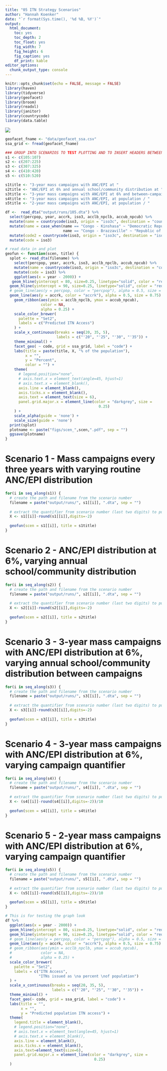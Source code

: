 ```yaml
---
title: "05 ITN Strategy Scenarios"
author: "Hannah Koenker"
date: "`r format(Sys.time(), '%d %B, %Y')`"
output:
  html_document:
    toc: yes
    toc_depth: 2
    toc_float: yes
    fig_width: 7
    fig_height: 6
    fig_caption: yes
    df_print: kable
editor_options:
  chunk_output_type: console
---
```


```r
knitr::opts_chunk$set(echo = FALSE, message = FALSE)
library(haven)
library(tidyverse)
library(geofacet)
library(broom)
library(readxl)
library(janitor)
library(countrycode)
library(data.table)
```

![](images/TH_logo.jpg){width=1.0"}

```r
geofacet_fname <- "data/geofacet_ssa.csv"
ssa_grid <- fread(geofacet_fname)
```

```r

### GROUP INTO SCENARIOS TO TEST PLOTTING AND TO INSERT HEADERS BETWEEN SECTIONS 
s1 <- c(105:107)
s2 <- c(207:225)
s3 <- c(307:325)
s4 <- c(410:420)
s5 <- c(510:520)

s1title <- "3-year mass campaigns with ANC/EPI at "
s2title <- "ANC/EPI at 6% and annual school/community distribution at "
s3title <- "3-year mass campaigns with ANC/EPI at 6% and between-campaign school/community distribution at "
s4title <- "3-year mass campaigns with ANC/EPI, at population / "
s5title <- "2-year mass campaigns with ANC/EPI, at population / "
```

```r
df <-  read_dta("output/runs/105.dta") %>%
  select(percpop, year, accrk, iso3, acclb_npclb, accub_npcub) %>%
  mutate(name = countrycode(iso3, origin = "iso3c", destination = "country.name")) %>%
  mutate(name = case_when(name == "Congo - Kinshasa" ~ "Democratic Republic of Congo",
                          name == "Congo - Brazzaville" ~ "Republic of Congo")) %>%
  mutate(code2 = countrycode(iso3, origin = "iso3c", destination = "iso2c")) %>%
  mutate(code = iso3)
```

```r
# read data in and plot
geofun <- function(scen, title) {
  splot <- read_dta(filename) %>%
    select(percpop, year, accrk, iso3, acclb_npclb, accub_npcub) %>%
    mutate(name = countrycode(iso3, origin = "iso3c", destination = "country.name")) %>%
    mutate(code = iso3) %>%
    ggplot(aes(x = year - 2000)) +
   geom_hline(yintercept = 80, size=0.25, linetype="solid", color = "red", alpha = 0.5) +
  geom_hline(yintercept = 90, size=0.25, linetype="solid", color = "red", alpha = 0.5) +
  # geom_line(aes(y = percpop, color = "percpop"), alpha = 0.5, size = 0.75) +
  geom_line(aes(y = accrk, color = "accrk"), alpha = 0.5, size = 0.75) +
    geom_ribbon(aes(ymin = acclb_npclb, ymax = accub_npcub),
                color = NA,
                alpha = 0.25) +
    scale_color_brewer(
      palette = "Set2",
      labels = c("Predicted ITN Access")
    ) +
    scale_x_continuous(breaks = seq(20, 35, 5),
                       labels = c("'20", "'25", "'30", "'35")) +
    theme_minimal() +
    facet_geo( ~ code, grid = ssa_grid, label = "code") +
    labs(title = paste(title, X, "% of the population"),
         x = "",
         y = "Percent",
         color = "") +
    theme(
      # legend.position="none",
      # axis.text.x = element_text(angle=45, hjust=1)
      # axis.text.x = element_blank(),
      axis.line = element_blank(),
      axis.ticks.x = element_blank(),
      axis.text = element_text(size = 6),
      panel.grid.major.x = element_line(color = "darkgrey", size =
                                          0.25)
    ) +
    scale_alpha(guide = 'none') +
    scale_size(guide = 'none')
  print(splot)
  plotname <- paste("figs/scen_",scen,".pdf", sep = "")
  ggsave(plotname)
}
```

# Scenario 1 - Mass campaigns every three years with varying routine ANC/EPI distribution

```r
for(i in seq_along(s1)) {
  # create the path and filename from the scenario number
  filename = paste("output/runs/", s1[[i]], ".dta", sep = "")
  
  # extract the quantifier from scenario number (last two digits) to put into the titles
  X <- s1[[i]]-round(s1[[i]],digits=-2)
  
  geofun(scen = s1[[i]], title = s1title)
}
```

# Scenario 2 - ANC/EPI distribution at 6%, varying annual school/community distribution

```r
for(i in seq_along(s2)) {
  # create the path and filename from the scenario number
  filename = paste("output/runs/", s2[[i]], ".dta", sep = "")
  
  # extract the quantifier from scenario number (last two digits) to put into the titles
  X <- s2[[i]]-round(s2[[i]],digits=-2)
  
  geofun(scen = s2[[i]], title = s2title)
}
```

# Scenario 3 - 3-year mass campaigns with ANC/EPI distribution at 6%, varying annual school/community distribution between campaigns

```r
for(i in seq_along(s3)) {
  # create the path and filename from the scenario number
  filename = paste("output/runs/", s3[[i]], ".dta", sep = "")
  
  # extract the quantifier from scenario number (last two digits) to put into the titles
  X <- s3[[i]]-round(s3[[i]],digits=-2)
  
  geofun(scen = s3[[i]], title = s3title)
}
```

# Scenario 4 - 3-year mass campaigns with ANC/EPI distribution at 6%, varying campaign quantifier

```r
for(i in seq_along(s4)) {
  # create the path and filename from the scenario number
  filename = paste("output/runs/", s4[[i]], ".dta", sep = "")
  
  # extract the quantifier from scenario number (last two digits) to put into the titles
  X <- (s4[[i]]-round(s4[[i]],digits=-2))/10
  
  geofun(scen = s4[[i]], title = s4title)
}
```

# Scenario 5 - 2-year mass campaigns with ANC/EPI distribution at 6%, varying campaign quantifier

```r
for(i in seq_along(s5)) {
  # create the path and filename from the scenario number
  filename = paste("output/runs/", s5[[i]], ".dta", sep = "")
  
  # extract the quantifier from scenario number (last two digits) to put into the titles
  X <- (s5[[i]]-round(s5[[i]],digits=-2))/10
  
  geofun(scen = s5[[i]], title = s5title)
}
```

```r
# This is for testing the graph look
df %>%
  ggplot(aes(x = year - 2000)) +
  geom_hline(yintercept = 80, size=0.25, linetype="solid", color = "red", alpha = 0.5) +
  geom_hline(yintercept = 90, size=0.25, linetype="solid", color = "red", alpha = 0.5) +
  # geom_line(aes(y = percpop, color = "percpop"), alpha = 0.5, size = 0.75) +
  geom_line(aes(y = accrk, color = "accrk"), alpha = 0.5, size = 0.75) +
  # geom_ribbon(aes(ymin = acclb_npclb, ymax = accub_npcub),
  #             color = NA,
  #             alpha = 0.25) +
  scale_color_brewer(
    palette = "Set2",
    labels = c("ITN Access",
               "ITNs issued as \na percent \nof population")
  ) +
  scale_x_continuous(breaks = seq(20, 35, 5),
                     labels = c("'20", "'25", "'30", "'35")) +
  theme_minimal() +
  facet_geo(~ code, grid = ssa_grid, label = "code") +
  labs(title = "",
       x = "",
       y = "Predicted population ITN access") +
  theme(
    legend.title = element_blank(),
    # legend.position="none",
    # axis.text.x = element_text(angle=45, hjust=1)
    # axis.text.x = element_blank(),
    axis.line = element_blank(),
    axis.ticks.x = element_blank(),
    axis.text=element_text(size=6),
    panel.grid.major.x = element_line(color = "darkgrey", size =
                                        0.25)
  )
```


